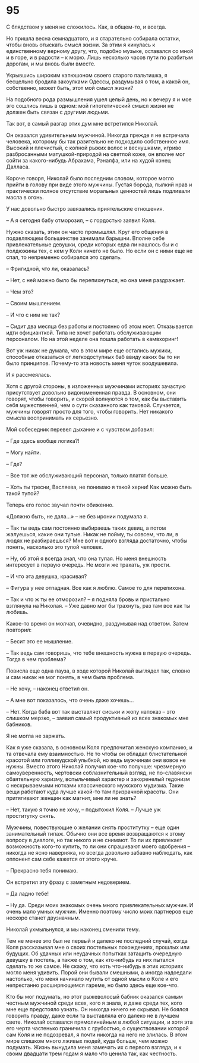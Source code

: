 # 95 {-}

С блядством у меня не сложилось. Как, в общем-то, и всегда.

Но пришла весна семнадцатого, и я старательно собирала остатки, чтобы вновь отыскать смысл жизни. За этим я кинулась к единственному верному другу, что, подобно музыке, оставался со мной и в горе, и в радости – к морю. Лишь несколько часов пути по разбитым дорогам, и мы вновь были вместе.

Укрывшись широким капюшоном своего старого пальтишка, я бесцельно бродила закоулками Одессы, раздумывая о том, а какой он, собственно, может быть, этот мой смысл жизни?

На подобного рода размышления ушел целый день, но к вечеру я и мое эго сошлись лишь в одном: мой гипотетический смысл жизни не должен быть связан с другими людьми.

Так вот, в самый разгар этих дум мне встретился Николай.

Он оказался удивительным мужчиной. Никогда прежде я не встречала человека, которому бы так разительно не подходило собственное имя. Высокий и плечистый, с копной рыжих волос и веснушками, игриво разбросанными матушкой-природой на светлой коже, он вполне мог сойти за какого-нибудь Абрахама, Рэналфа, или на худой конец Далласа.

Короче говоря, Николай было последним словом, которое могло прийти в голову при виде этого мужчины. Густая борода, пылкий нрав и практически полное отсутствие моральных ценностей лишь подливали масла в огонь.

У нас довольно быстро завязались приятельские отношения.

– А я сегодня бабу отморозил, – с гордостью заявил Коля.

Нужно сказать, этим он часто промышлял. Круг его общения в подавляющем большинстве занимали барышни. Вполне себе привлекательные девушки, среди которых едва ли нашлось бы и с полдюжины тех, с кем у Коли ничего не было. Но если он с ними еще не спал, то непременно собирался это сделать.

– Фригидной, что ли, оказалась?

– Нет, с ней можно было бы перепихнуться, но она меня раздражает.

– Чем это?

– Своим мышлением.

– И что с ним не так?

– Сидит два месяца без работы и постоянно об этом ноет. Отказывается идти официанткой. Типа не хочет работать обслуживающим персоналом. Но на этой неделе она пошла работать в камвхоринг!

Вот уж никак не думала, что в этом мире еще остались мужики, способные отказаться от легкодоступных баб ввиду каких бы то ни было принципов. Почему-то эта новость меня чуток воодушевила.

И я рассмеялась.

Хотя с другой стороны, в изложенных мужчинами историях зачастую присутствует довольно видоизмененная правда. В основном, они говорят, чтобы говорить, и скорей волнуются о том, как бы выставить себя мужественней, чем о сути сказанного как таковой. Случается, мужчины говорят просто для того, чтобы говорить. Нет никакого смысла воспринимать их серьезно.

Мой собеседник перевел дыхание и с чувством добавил:

– Где здесь вообще логика?!

– Могу найти.

– Где?

– Все тот же обслуживающий персонал, только платят больше.

– Хоть ты тресни, Васляева, не понимаю я такой херни! Как можно быть такой тупой?

Теперь его голос звучал почти обиженно.

«Должно быть, не дала…» – не без иронии подумала я.

– Так ты ведь сам постоянно выбираешь таких девиц, а потом жалуешься, какие они тупые. Никак не пойму, ты совсем, что ли, в людях не разбираешься? Мне вот и одного взгляда достаточно, чтобы понять, насколько это тупой человек.

– Ну, об этой я всегда знал, что она тупая. Но меня внешность интересует в первую очередь. Не мозги же трахать, уж прости.

– И что эта девушка, красивая?

– Фигура у нее отпадная. Все как я люблю. Самое то для перепихона.

– Так и что ж ты ее отморозил? – я подняла бровь и пристально взглянула на Николая. – Уже давно мог бы трахнуть, раз там все как ты любишь.

Какое-то время он молчал, очевидно, раздумывая над ответом. Затем повторил:

– Бесит это ее мышление.

– Так ведь сам говоришь, что тебе внешность нужна в первую очередь. Тогда в чем проблема?

Повисла еще одна пауза, в ходе которой Николай выглядел так, словно и сам никак не мог понять, в чем была проблема.

– Не хочу, – наконец ответил он.

– А мне вот показалось, что очень даже хочешь…

– Нет. Когда баба вот так выставляет сиськи и жопу напоказ – это слишком мерзко, – заявил самый продуктивный из всех знакомых мне бабников.

Я не могла не заржать.

Как я уже сказала, в основном Коля предпочитал женскую компанию, и та отвечала ему взаимностью. Не то чтобы он обладал блистательной красотой или голливудской улыбкой, но ведь мужчинам они вовсе не нужны. Вместо этого Николай получил кое-что получше: чрезмерную самоуверенность, чертовски соблазнительный взгляд, не по-славянски обаятельную харизму, вспыльчивый характер и закоренелый гедонизм с нескрываемыми нотками классического мужского мудизма. Такие вещи работают куда лучше какой-то там призрачной красоты. Они притягивают женщин как магнит, мне ли не знать?

– Нет, такую я точно не хочу, – подытожил Коля. – Лучше уж проститутку снять.

Мужчины, повествующие о желании снять проститутку – еще один занимательный типаж. Обычно они все время возвращаются к этому вопросу в диалоге, но так никого и не снимают. То ли их привлекает возможность кого-то купить, то ли они спрашивают моего одобрения – никогда не ясно наверняка, но всегда довольно забавно наблюдать, как оппонент сам себе кажется от этого круче.

– Прекрасно тебя понимаю.

Он встретил эту фразу с заметным недоверием.

– Да ладно тебе!

– Ну да. Среди моих знакомых очень много привлекательных мужчин. И очень мало умных мужчин. Именно поэтому число моих партнеров еще нескоро станет двузначным.

Николай ухмыльнулся, и мы наконец сменили тему.

Тем не менее это был не первый и далеко не последний случай, когда Коля рассказывал мне о своих постельных похождениях, прошлых или будущих. Об удачных или неудачных попытках затащить очередную девушку в постель, а также о том, как кто-нибудь из них пытался сделать то же самое. Не скажу, что хоть что-нибудь в этих историях могло меня удивить. Порой они бывали смешными, а иногда надоедали настолько, что меня начинало мутить от одной мысли о Коле и его непрестанно расширяющемся гареме, но было здесь еще кое-что.

Кто бы мог подумать, но этот рыжеволосый бабник оказался самым честным мужчиной среди всех, кого я знала, и даже среди тех, кого мне еще предстояло узнать. Он никогда ничего не скрывал. Не боялся говорить правду, даже если та выставляла его далеко не в лучшем свете. Николай оставался прямолинейным в любой ситуации, и хотя эта его черта частенько граничила с грубостью, о существовании которой сам Коля и не подозревал, я почти никогда на него не злилась. В этом мире слишком много лживых людей, куда больше, чем можно подумать. Жизнь вынудила меня замечать их с первого взгляда, и к своим двадцати трем годам я мало что ценила так, как честность.
